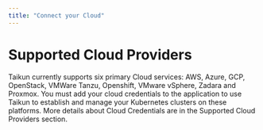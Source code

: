```yaml
---
title: "Connect your Cloud"
---
```


# Supported Cloud Providers

Taikun currently supports six primary Cloud services: AWS, Azure, GCP, OpenStack, VMWare Tanzu, Openshift, VMware vSphere, Zadara and Proxmox. You must add your cloud credentials to the application to use Taikun to establish and manage your Kubernetes clusters on these platforms. More details about Cloud Credentials are in the Supported Cloud Providers section.
